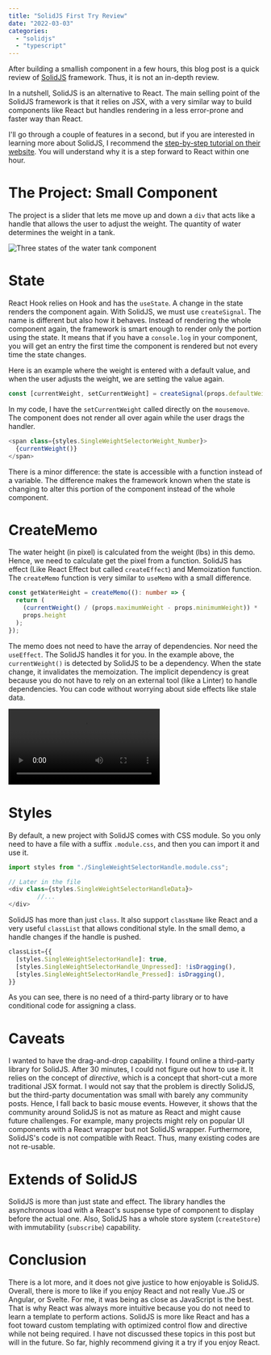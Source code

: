 ```yaml
---
title: "SolidJS First Try Review"
date: "2022-03-03"
categories:
  - "solidjs"
  - "typescript"
---
```


After building a smallish component in a few hours, this blog post is a quick review of [SolidJS](https://www.solidjs.com/) framework. Thus, it is not an in-depth review.

In a nutshell, SolidJS is an alternative to React. The main selling point of the SolidJS framework is that it relies on JSX, with a very similar way to build components like React but handles rendering in a less error-prone and faster way than React.

I'll go through a couple of features in a second, but if you are interested in learning more about SolidJS, I recommend the [step-by-step tutorial on their website](https://www.solidjs.com/tutorial/introduction_basics). You will understand why it is a step forward to React within one hour.

# The Project: Small Component
The project is a slider that lets me move up and down a `div` that acts like a handle that allows the user to adjust the weight. The quantity of water determines the weight in a tank.

![Three states of the water tank component](./images/WaterTankWeightControlInSolidJS.png)


# State
React Hook relies on Hook and has the `useState`. A change in the state renders the component again. With SolidJS, we must use `createSignal`. The name is different but also how it behaves. Instead of rendering the whole component again, the framework is smart enough to render only the portion using the state. It means that if you have a `console.log` in your component, you will get an entry the first time the component is rendered but not every time the state changes.

Here is an example where the weight is entered with a default value, and when the user adjusts the weight, we are setting the value again.

```typescript
const [currentWeight, setCurrentWeight] = createSignal(props.defaultWeight);
```

In my code, I have the `setCurrentWeight` called directly on the `mousemove`. The component does not render all over again while the user drags the handler. 

```typescript {2}
<span class={styles.SingleWeightSelectorWeight_Number}>
  {currentWeight()}
</span>
```
There is a minor difference: the state is accessible with a function instead of a variable. The difference makes the framework known when the state is changing to alter this portion of the component instead of the whole component.

# CreateMemo
The water height (in pixel) is calculated from the weight (lbs) in this demo. Hence, we need to calculate get the pixel from a function. SolidJS has effect (Like React Effect but called `createEffect`) and Memoization function. The `createMemo` function is very similar to `useMemo` with a small difference.

```typescript
const getWaterHeight = createMemo((): number => {
  return (
    (currentWeight() / (props.maximumWeight - props.minimumWeight)) *
    props.height
  );
});
```
The memo does not need to have the array of dependencies. Nor need the `useEffect`. The SolidJS handles it for you. In the example above, the `currentWeight()` is detected by SolidJS to be a dependency. When the state change, it invalidates the memoization. The implicit dependency is great because you do not have to rely on an external tool (like a Linter) to handle dependencies. You can code without worrying about side effects like stale data.

![](/videos/blog/WaterTankAnimation.mp4)

# Styles
By default, a new project with SolidJS comes with CSS module. So you only need to have a file with a suffix `.module.css`, and then you can import it and use it.

```typescript
import styles from "./SingleWeightSelectorHandle.module.css";

// Later in the file
<div class={styles.SingleWeightSelectorHandleData}>
        //...
</div>
```
SolidJS has more than just `class`. It also support `className` like React and a very useful `classList` that allows conditional style. In the small demo, a handle changes if the handle is pushed.

```typescript
classList={{
  [styles.SingleWeightSelectorHandle]: true,
  [styles.SingleWeightSelectorHandle_Unpressed]: !isDragging(),
  [styles.SingleWeightSelectorHandle_Pressed]: isDragging(),
}}
```
As you can see, there is no need of a third-party library or to have conditional code for assigning a class.

# Caveats
I wanted to have the drag-and-drop capability. I found online a third-party library for SolidJS. After 30 minutes, I could not figure out how to use it. It relies on the concept of _directive_, which is a concept that short-cut a more traditional JSX format. I would not say that the problem is directly SolidJS, but the third-party documentation was small with barely any community posts. Hence, I fall back to basic mouse events. However, it shows that the community around SolidJS is not as mature as React and might cause future challenges. For example, many projects might rely on popular UI components with a React wrapper but not SolidJS wrapper. Furthermore, SolidJS's code is not compatible with React. Thus, many existing codes are not re-usable.

# Extends of SolidJS
SolidJS is more than just state and effect. The library handles the asynchronous load with a React's suspense type of component to display before the actual one. Also, SolidJS has a whole store system (`createStore`) with immutability (`subscribe`) capability.

# Conclusion
There is a lot more, and it does not give justice to how enjoyable is SolidJS. Overall, there is more to like if you enjoy React and not really Vue.JS or Angular, or Svelte. For me, it was being as close as JavaScript is the best. That is why React was always more intuitive because you do not need to learn a template to perform actions. SolidJS is more like React and has a foot toward custom templating with optimized control flow and directive while not being required. I have not discussed these topics in this post but will in the future. So far, highly recommend giving it a try if you enjoy React.
